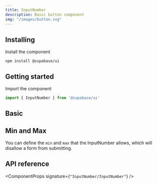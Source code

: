 ```yaml
---
title: InputNumber
description: Basic button component
img: "/images/button.svg"
---
```


## Installing

Install the component

```cli
npm install @supabase/ui
```

## Getting started

Import the component

```js
import { InputNumber } from '@supabase/ui'
```

## Basic

<CodeSample sample="InputNumberBasic" v="0" />

## Min and Max

You can define the `min` and `max` that the InputNumber allows, which will disallow a form from submitting.

<CodeSample sample="InputNumberMinMax" v="0" />

## API reference

<ComponentProps signature={`"InputNumber/InputNumber"`} />
